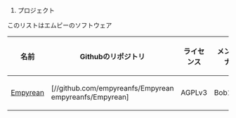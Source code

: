 ﻿#プロジェクト
このリストはエムピーのソフトウェア

{|
! 名前
! Githubのリポジトリ
! ライセンス
! メンテナ
|-
 | [[empyrean/Home|Empyrean]]           || [//github.com/empyreanfs/Empyrean empyreanfs/Empyrean]           || AGPLv3 || Bob131      ||-
 | [[gabriel/Home|Gabriel]]             || [//github.com/empyreanfs/gabriel empyreanfs/gabriel]             || GPLv3  || Bob131      ||-
 | [[leviathan/Home|Leviathan]]         || [//github.com/empyreanfs/Leviathan empyreanfs/Leviathan]         || GPLv3  || NinjaTomate ||-
 | [[libscreenshot/Home|libscreenshot]] || [//github.com/empyreanfs/libscreenshot empyreanfs/libscreenshot] || MIT    || cankerpie   ||-
 | [[ouroboros/Home|Ouroboros]]         || [//github.com/empyreanfs/Ouroboros empyreanfs/Ouroboros]         || GPLv2  || Boltovnya   ||-
 | [[valhalla/Home|Valhalla]]           || [//github.com/empyreanfs/valhalla empyreanfs/valhalla]           || GPLv3  || Bob131      ||-
 | [[yggdrasil/Home|Yggdrasil]]         || [//github.com/empyreanfs/Yggdrasil empyreanfs/Yggdrasil]         || MIT    || cankerpie
|}
